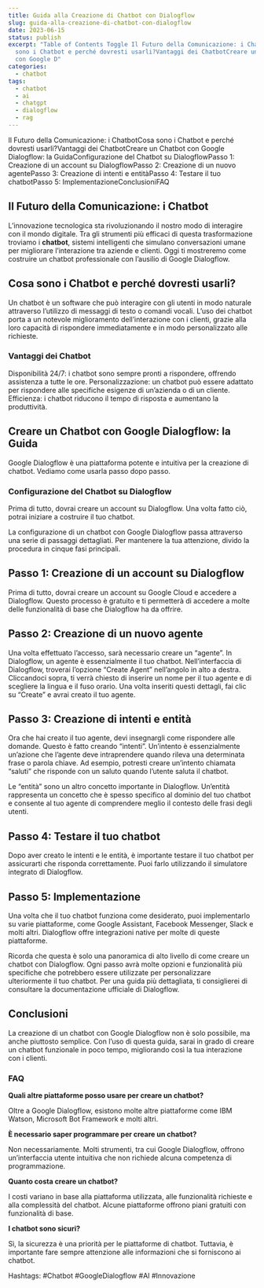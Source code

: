 ```yaml
---
title: Guida alla Creazione di Chatbot con Dialogflow
slug: guida-alla-creazione-di-chatbot-con-dialogflow
date: 2023-06-15
status: publish
excerpt: "Table of Contents Toggle Il Futuro della Comunicazione: i ChatbotCosa
  sono i Chatbot e perché dovresti usarli?Vantaggi dei ChatbotCreare un Chatbot
  con Google D"
categories:
  - chatbot
tags:
  - chatbot
  - ai
  - chatgpt
  - dialogflow
  - rag
---
```


<TwoCol src="" alt="" width={1200} height={800} caption="">

</TwoCol>

Il Futuro della Comunicazione: i ChatbotCosa sono i Chatbot e perché dovresti usarli?Vantaggi dei ChatbotCreare un Chatbot con Google Dialogflow: la GuidaConfigurazione del Chatbot su DialogflowPasso 1: Creazione di un account su DialogflowPasso 2: Creazione di un nuovo agentePasso 3: Creazione di intenti e entitàPasso 4: Testare il tuo chatbotPasso 5: ImplementazioneConclusioniFAQ
## **Il Futuro della Comunicazione: i Chatbot**

L&#8217;innovazione tecnologica sta rivoluzionando il nostro modo di interagire con il mondo digitale. Tra gli strumenti più efficaci di questa trasformazione troviamo i **chatbot**, sistemi intelligenti che simulano conversazioni umane per migliorare l&#8217;interazione tra aziende e clienti. Oggi ti mostreremo come costruire un chatbot professionale con l&#8217;ausilio di Google Dialogflow.


## **Cosa sono i Chatbot e perché dovresti usarli?**

Un chatbot è un software che può interagire con gli utenti in modo naturale attraverso l&#8217;utilizzo di messaggi di testo o comandi vocali. L&#8217;uso dei chatbot porta a un notevole miglioramento dell&#8217;interazione con i clienti, grazie alla loro capacità di rispondere immediatamente e in modo personalizzato alle richieste.


### **Vantaggi dei Chatbot**


Disponibilità 24/7: i chatbot sono sempre pronti a rispondere, offrendo assistenza a tutte le ore.
Personalizzazione: un chatbot può essere adattato per rispondere alle specifiche esigenze di un&#8217;azienda o di un cliente.
Efficienza: i chatbot riducono il tempo di risposta e aumentano la produttività.

## **Creare un Chatbot con Google Dialogflow: la Guida**

Google Dialogflow è una piattaforma potente e intuitiva per la creazione di chatbot. Vediamo come usarla passo dopo passo.


### **Configurazione del Chatbot su Dialogflow**

Prima di tutto, dovrai creare un account su Dialogflow. Una volta fatto ciò, potrai iniziare a costruire il tuo chatbot.


La configurazione di un chatbot con Google Dialogflow passa attraverso una serie di passaggi dettagliati. Per mantenere la tua attenzione, divido la procedura in cinque fasi principali.


## **Passo 1: Creazione di un account su Dialogflow**

Prima di tutto, dovrai creare un account su Google Cloud e accedere a Dialogflow. Questo processo è gratuito e ti permetterà di accedere a molte delle funzionalità di base che Dialogflow ha da offrire.


## **Passo 2: Creazione di un nuovo agente**

Una volta effettuato l&#8217;accesso, sarà necessario creare un &#8220;agente&#8221;. In Dialogflow, un agente è essenzialmente il tuo chatbot. Nell&#8217;interfaccia di Dialogflow, troverai l&#8217;opzione &#8220;Create Agent&#8221; nell&#8217;angolo in alto a destra. Cliccandoci sopra, ti verrà chiesto di inserire un nome per il tuo agente e di scegliere la lingua e il fuso orario. Una volta inseriti questi dettagli, fai clic su &#8220;Create&#8221; e avrai creato il tuo agente.


## **Passo 3: Creazione di intenti e entità**

Ora che hai creato il tuo agente, devi insegnargli come rispondere alle domande. Questo è fatto creando &#8220;intenti&#8221;. Un&#8217;intento è essenzialmente un&#8217;azione che l&#8217;agente deve intraprendere quando rileva una determinata frase o parola chiave. Ad esempio, potresti creare un&#8217;intento chiamata &#8220;saluti&#8221; che risponde con un saluto quando l&#8217;utente saluta il chatbot.


Le &#8220;entità&#8221; sono un altro concetto importante in Dialogflow. Un&#8217;entità rappresenta un concetto che è spesso specifico al dominio del tuo chatbot e consente al tuo agente di comprendere meglio il contesto delle frasi degli utenti.


## **Passo 4: Testare il tuo chatbot**

Dopo aver creato le intenti e le entità, è importante testare il tuo chatbot per assicurarti che risponda correttamente. Puoi farlo utilizzando il simulatore integrato di Dialogflow.


## **Passo 5: Implementazione**

Una volta che il tuo chatbot funziona come desiderato, puoi implementarlo su varie piattaforme, come Google Assistant, Facebook Messenger, Slack e molti altri. Dialogflow offre integrazioni native per molte di queste piattaforme.


Ricorda che questa è solo una panoramica di alto livello di come creare un chatbot con Dialogflow. Ogni passo avrà molte opzioni e funzionalità più specifiche che potrebbero essere utilizzate per personalizzare ulteriormente il tuo chatbot. Per una guida più dettagliata, ti consiglierei di consultare la documentazione ufficiale di Dialogflow.


## **Conclusioni**

La creazione di un chatbot con Google Dialogflow non è solo possibile, ma anche piuttosto semplice. Con l&#8217;uso di questa guida, sarai in grado di creare un chatbot funzionale in poco tempo, migliorando così la tua interazione con i clienti.


### FAQ

**Quali altre piattaforme posso usare per creare un chatbot?**

Oltre a Google Dialogflow, esistono molte altre piattaforme come IBM Watson, Microsoft Bot Framework e molti altri.

**È necessario saper programmare per creare un chatbot?**

Non necessariamente. Molti strumenti, tra cui Google Dialogflow, offrono un&#8217;interfaccia utente intuitiva che non richiede alcuna competenza di programmazione.

**Quanto costa creare un chatbot?**

I costi variano in base alla piattaforma utilizzata, alle funzionalità richieste e alla complessità del chatbot. Alcune piattaforme offrono piani gratuiti con funzionalità di base.

**I chatbot sono sicuri?**

Sì, la sicurezza è una priorità per le piattaforme di chatbot. Tuttavia, è importante fare sempre attenzione alle informazioni che si forniscono ai chatbot.


Hashtags: #Chatbot #GoogleDialogflow #AI #Innovazione


